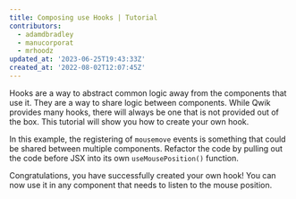 ```yaml
---
title: Composing use Hooks | Tutorial
contributors:
  - adamdbradley
  - manucorporat
  - mrhoodz
updated_at: '2023-06-25T19:43:33Z'
created_at: '2022-08-02T12:07:45Z'
---
```


Hooks are a way to abstract common logic away from the components that use it. They are a way to share logic between components. While Qwik provides many hooks, there will always be one that is not provided out of the box. This tutorial will show you how to create your own hook.

In this example, the registering of `mousemove` events is something that could be shared between multiple components. Refactor the code by pulling out the code before JSX into its own `useMousePosition()` function.

Congratulations, you have successfully created your own hook! You can now use it in any component that needs to listen to the mouse position.
